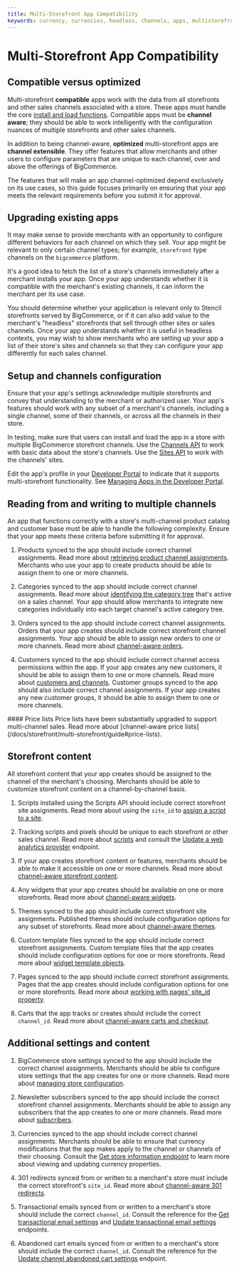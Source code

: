 ```yaml
---
title: Multi-Storefront App Compatibility
keywords: currency, currencies, headless, channels, apps, multistorefront, msf
---
```


# Multi-Storefront App Compatibility

## Compatible versus optimized

Multi-storefront **compatible** apps work with the data from all storefronts and other sales channels associated with a store. These apps must handle the core [install and load functions](/docs/integrations/apps/guide/callbacks). Compatible apps must be **channel aware**; they should be able to work intelligently with the configuration nuances of multiple storefronts and other sales channels.

In addition to being channel-aware, **optimized** multi-storefront apps are **channel extensible**. They offer features that allow merchants and other users to configure parameters that are unique to each channel, over and above the offerings of BigCommerce. 

The features that will make an app channel-optimized depend exclusively on its use cases, so this guide focuses primarily on ensuring that your app meets the relevant requirements before you submit it for approval.

## Upgrading existing apps

It may make sense to provide merchants with an opportunity to configure different behaviors for each channel on which they sell. Your app might be relevant to only certain channel types; for example, `storefront` type channels on the `bigcommerce` platform. 

It's a good idea to fetch the list of a store's channels immediately after a merchant installs your app. Once your app understands whether it is compatible with the merchant's existing channels, it can inform the merchant per its use case.

You should determine whether your application is relevant only to Stencil storefronts served by BigCommerce, or if it can also add value to the merchant's "headless" storefronts that sell through other sites or sales channels. Once your app understands whether it is useful in headless contexts, you may wish to show merchants who are setting up your app a list of their store's sites and channels so that they can configure your app differently for each sales channel.

## Setup and channels configuration

Ensure that your app's settings acknowledge multiple storefronts and convey that understanding to the merchant or authorized user. Your app's features should work with any subset of a merchant's channels, including a single channel, some of their channels, or across all the channels in their store. 

In testing, make sure that users can install and load the app in a store with multiple BigCommerce storefront channels. Use the [Channels API](/docs/rest-management/channels) to work with basic data about the store's channels. Use the [Sites API](/docs/rest-management/sites) to work with the channels' sites.

Edit the app's profile in your [Developer Portal](https://devtools.bigcommerce.com/my/apps) to indicate that it supports multi-storefront functionality. See [Managing Apps in the Developer Portal](/docs/integrations/apps/guide/developer-portal#indicate-multi-storefront-support).


## Reading from and writing to multiple channels

An app that functions correctly with a store's multi-channel product catalog and customer base must be able to handle the following complexity. Ensure that your app meets these criteria before submitting it for approval.

1. Products synced to the app should include correct channel assignments. Read more about [retrieving product channel assignments](/docs/storefront/multi-storefront/guide#products). Merchants who use your app to create products should be able to assign them to one or more channels.

2. Categories synced to the app should include correct channel assignments. Read more about [identifying the category tree](/docs/storefront/multi-storefront/guide#categories) that's active on a sales channel. Your app should allow merchants to integrate new categories individually into each target channel's active category tree.

3. Orders synced to the app should include correct channel assignments. Orders that your app creates should include correct storefront channel assignments. Your app should be able to assign new orders to one or more channels. Read more about [channel-aware orders](/docs/storefront/multi-storefront/guide#orders).

4. Customers synced to the app should include correct channel access permissions within the app. If your app creates any new customers, it should be able to assign them to one or more channels. Read more about [customers and channels](/docs/storefront/multi-storefront/guide#customers). Customer groups synced to the app should also include correct channel assignments. If your app creates any new customer groups, it should be able to assign them to one or more channels.

<Callout type="info">
#### Price lists
Price lists have been substantially upgraded to support multi-channel sales. Read more about [channel-aware price lists](/docs/storefront/multi-storefront/guide#price-lists).
</Callout> 

## Storefront content

All storefront content that your app creates should be assigned to the channel of the merchant's choosing. Merchants should be able to customize storefront content on a channel-by-channel basis.

1. Scripts installed using the Scripts API should include correct storefront site assignments. Read more about using the `site_id` to [assign a script to a site](/api-docs/multi-storefront/api-guide#scripts).

2. Tracking scripts and pixels should be unique to each storefront or other sales channel. Read more about [scripts](/api-docs/multi-storefront/api-guide#scripts) and consult the [Update a web analytics provider](/docs/rest-management/settings/analytics#update-a-web-analytics-provider) endpoint.

3. If your app creates storefront content or features, merchants should be able to make it accessible on one or more channels. Read more about [channel-aware storefront content](/api-docs/multi-storefront/api-guide#storefront-and-content).

4. Any widgets that your app creates should be available on one or more storefronts. Read more about [channel-aware widgets](/api-docs/multi-storefront/api-guide#widgets).

5. Themes synced to the app should include correct storefront site assignments. Published themes should include configuration options for any subset of storefronts. Read more about [channel-aware themes](/api-docs/multi-storefront/api-guide#themes).

6. Custom template files synced to the app should include correct storefront assignments. Custom template files that the app creates should include configuration options for one or more storefronts. Read more about [widget template objects](/docs/rest-content/widgets/widget-template#get-a-widget-template).

7. Pages synced to the app should include correct storefront assignments. Pages that the app creates should include configuration options for one or more storefronts. Read more about [working with pages' site_id property](/api-docs/multi-storefront/api-guide#pages).

8. Carts that the app tracks or creates should include the correct `channel_id`. Read more about [channel-aware carts and checkout](/api-docs/multi-storefront/api-guide#cart-and-checkout).

## Additional settings and content

1. BigCommerce store settings synced to the app should include the correct channel assignments. Merchants should be able to configure store settings that the app creates for one or more channels. Read more about [managing store configuration](/docs/rest-management/settings).

2. Newsletter subscribers synced to the app should include the correct storefront channel assignments. Merchants should be able to assign any subscribers that the app creates to one or more channels. Read more about [subscribers](/api-docs/multi-storefront/api-guide#subscribers).

3. Currencies synced to the app should include correct channel assignments. Merchants should be able to ensure that currency modifications that the app makes apply to the channel or channels of their choosing. Consult the [Get store information endpoint](/docs/rest-management/store-information#get-store-information) to learn more about viewing and updating currency properties.


4. 301 redirects synced from or written to a merchant's store must include the correct storefront's `site_id`. Read more about [channel-aware 301 redirects](/api-docs/multi-storefront/api-guide#redirects).


5. Transactional emails synced from or written to a merchant's store should include the correct `channel_id`. Consult the reference for the [Get transactional email settings](/docs/rest-management/settings/email-statuses#get-transactional-email-settings) and [Update transactional email settings](/docs/rest-management/settings/email-statuses#update-transactional-email-settings) endpoints.


6. Abandoned cart emails synced from or written to a merchant's store should include the correct `channel_id`. Consult the reference for the [Update channel abandoned cart settings](/docs/rest-management/abandoned-carts/abandoned-carts-settings#update-channel-abandoned-cart-settings) endpoint.
